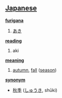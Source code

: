 == [[Japanese]] ==                                          

'''[[furigana]]'''
# [[あき]]

'''[[reading]]'''
# aki

'''[[meaning]]'''
# [[autumn]], [[fall]] ([[season]])

'''[[synonym]]'''
* [[秋季]] ([[しゅうき]], shūki)